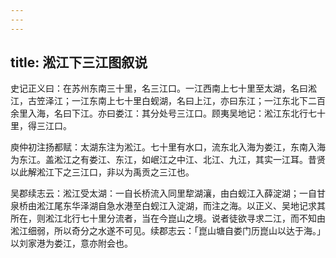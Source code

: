```yaml
---
---
---
```

title: 淞江下三江图叙说
---



史记正义曰：在苏州东南三十里，名三江口。一江西南上七十里至太湖，名曰淞江，古笠泽江；一江东南上七十里白蚬湖，名曰上江，亦曰东江；一江东北下二百余里入海，名曰下江。亦曰娄江：其分处号三江口。顾夷吴地记：淞江东北行七十里，得三江口。

庾仲初注扬都赋：太湖东注为淞江。七十里有水口，流东北入海为娄江，东南入海为东江。盖淞江之有娄江、东江，如岷江之中江、北江、九江，其实一江耳。昔贤以此解淞江下之三江口，非以为禹贡之三江也。

吴郡续志云：淞江受太湖：一自长桥流入同里犂湖瀼，由白蚬江入薛淀湖；一自甘泉桥由淞江尾东华泽湖自急水港至白蚬江入淀湖，而注之海。以正义、吴地记求其所在，则淞江北行七十里分流者，当在今崑山之境。说者徒欲寻求二江，而不知由淞江细弱，所以奇分之水遂不可见。续郡志云：「崑山塘自娄门历崑山以达于海。」以刘家港为娄江，意亦附会也。